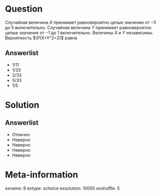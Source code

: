 Question
========
  Случайная величина $X$ принимает равновероятно целые значение от $-5$ до $5$ включительно. Случайная величина $Y$ принимает равновероятно целые значение от $-1$ до $1$ включительно. Величины $X$ и $Y$ независимы. Вероятность $\P(X+Y^2=2)$ равна
  

Answerlist
----------
*  $1/11$
*  $1/33$
*  $2/33$
*  $5/33$
*  $1/5$

Solution
========

Answerlist
----------
*  Отлично
*  Неверно
*  Неверно
*  Неверно
*  Неверно

Meta-information
================
exname: 8
extype: schoice
exsolution: 10000
exshuffle: 5
